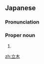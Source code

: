 ==Japanese==
{{ja-kanjitab|たち|き}}

===Pronunciation===
{{ja-pron|たちき}}

===Proper noun===
{{ja-pos|proper|たちき}}

# {{surname|lang=ja|sort=たちき}}

[[zh:立木]]